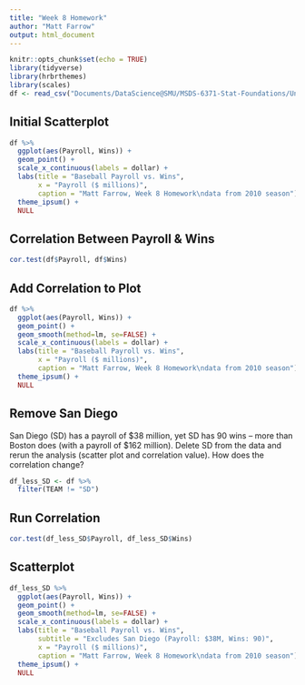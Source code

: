 ```yaml
---
title: "Week 8 Homework"
author: "Matt Farrow"
output: html_document
---
```


```r
knitr::opts_chunk$set(echo = TRUE)
library(tidyverse)
library(hrbrthemes)
library(scales)
df <- read_csv("Documents/DataScience@SMU/MSDS-6371-Stat-Foundations/Unit 8/Baseball_Data.csv")
```

## Initial Scatterplot

```r
df %>% 
  ggplot(aes(Payroll, Wins)) +
  geom_point() +
  scale_x_continuous(labels = dollar) +
  labs(title = "Baseball Payroll vs. Wins",
       x = "Payroll ($ millions)",
       caption = "Matt Farrow, Week 8 Homework\ndata from 2010 season") +
  theme_ipsum() +
  NULL
```

## Correlation Between Payroll & Wins

```r
cor.test(df$Payroll, df$Wins)
```

## Add Correlation to Plot

```r
df %>% 
  ggplot(aes(Payroll, Wins)) +
  geom_point() +
  geom_smooth(method=lm, se=FALSE) +
  scale_x_continuous(labels = dollar) +
  labs(title = "Baseball Payroll vs. Wins",
       x = "Payroll ($ millions)",
       caption = "Matt Farrow, Week 8 Homework\ndata from 2010 season") +
  theme_ipsum() +
  NULL
```

## Remove San Diego 

San Diego (SD) has a payroll of $38 million, yet SD has 90 wins – more than Boston does (with a payroll of $162 million). Delete SD from the data and rerun the analysis (scatter plot and correlation value). How does the correlation change?  

```r
df_less_SD <- df %>% 
  filter(TEAM != "SD")
```

## Run Correlation

```r
cor.test(df_less_SD$Payroll, df_less_SD$Wins)
```

## Scatterplot

```r
df_less_SD %>% 
  ggplot(aes(Payroll, Wins)) +
  geom_point() +
  geom_smooth(method=lm, se=FALSE) +
  scale_x_continuous(labels = dollar) +
  labs(title = "Baseball Payroll vs. Wins",
       subtitle = "Excludes San Diego (Payroll: $38M, Wins: 90)",
       x = "Payroll ($ millions)",
       caption = "Matt Farrow, Week 8 Homework\ndata from 2010 season") +
  theme_ipsum() +
  NULL
```